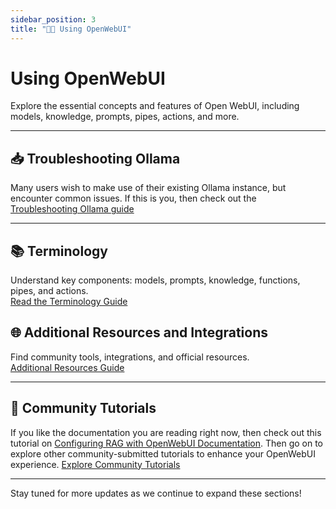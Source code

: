 ```yaml
---
sidebar_position: 3
title: "🧑‍💻 Using OpenWebUI"
---
```


# Using OpenWebUI

Explore the essential concepts and features of Open WebUI, including models, knowledge, prompts, pipes, actions, and more.

---

## 📥 Troubleshooting Ollama
Many users wish to make use of their existing Ollama instance, but encounter common issues.
If this is you, then check out the [Troubleshooting Ollama guide](./troubleshooting-ollama.mdx)

---

## 📚 Terminology  
Understand key components: models, prompts, knowledge, functions, pipes, and actions.  
[Read the Terminology Guide](./terminology.mdx)

## 🌐 Additional Resources and Integrations  
Find community tools, integrations, and official resources.  
[Additional Resources Guide](./resources)

---

## 📖 Community Tutorials  
If you like the documentation you are reading right now, then check out this tutorial on [Configuring RAG with OpenWebUI Documentation](../../tutorials/tips/rag-tutorial.md).
Then go on to explore other community-submitted tutorials to enhance your OpenWebUI experience. 
[Explore Community Tutorials](/category/-tutorials)  


---

Stay tuned for more updates as we continue to expand these sections!